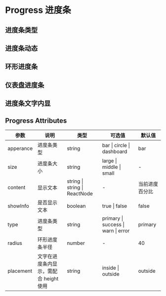 # Progress 进度条

## 进度条类型


<DemoType />

## 进度条动态


<DemoActive />

## 环形进度条


<DemoCircle />

## 仪表盘进度条


<DemoDash />

## 进度条文字内显


<DemoWord />

## Progress Attributes

| 参数      | 说明                                   | 类型                          | 可选值                              | 默认值         |
| --------- | -------------------------------------- | ----------------------------- | ----------------------------------- | -------------- |
| apperance | 进度条类型                             | string                        | bar \| circle \| dashboard          | bar            |
| size      | 进度条大小                             | string                        | large \| middle \| small            | -              |
| content   | 显示文本                               | string \| string \| ReactNode | -                                   | 当前进度百分比 |
| showInfo  | 是否显示文本                           | boolean                       | true \| false                       | false          |
| type      | 进度条类型                             | string                        | primary \| success \| warn \| error | primary        |
| radius    | 环形进度条半径                         | number                        | -                                   | 40             |
| placement | 文字在进度条内显示，需配合 height 使用 | string                        | inside \| outside                   | outside        |

